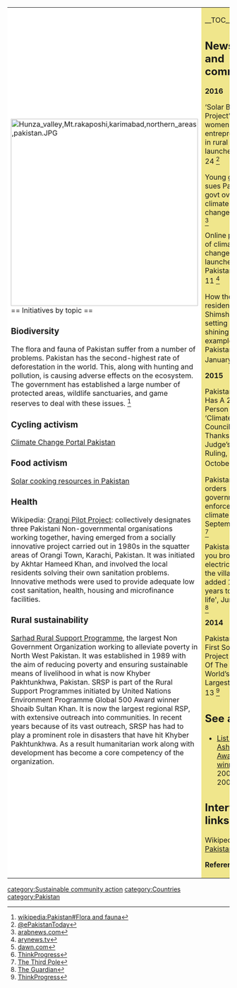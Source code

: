 {| cellpadding="8" cellspacing="0"
|- valign="top" 
| style="background:white" width="52%"|
[[File:Hunza valley,Mt.rakaposhi,karimabad,northern areas,pakistan.JPG|424px]]<br clear=left>
== Initiatives by topic ==

=== Biodiversity ===

The flora and fauna of Pakistan suffer from a number of problems. Pakistan has the second-highest rate of deforestation in the world. This, along with hunting and pollution, is causing adverse effects on the ecosystem. The government has established a large number of protected areas, wildlife sanctuaries, and game reserves to deal with these issues. <ref>[[wikipedia:Pakistan#Flora and fauna]]</ref>

=== Cycling activism ===

[http://ccportal.org.pk/index.php Climate Change Portal Pakistan]

=== Food activism ===

[[Wikia:solarcooking:Pakistan|Solar cooking resources in Pakistan]]

=== Health ===

Wikipedia: [[wikipedia:Orangi Pilot Project|Orangi Pilot Project]]: collectively designates three Pakistani Non-governmental organisations working together, having emerged from a socially innovative project carried out in 1980s in the squatter areas of Orangi Town, Karachi, Pakistan. It was initiated by Akhtar Hameed Khan, and involved the local residents solving their own sanitation problems. Innovative methods were used to provide adequate low cost sanitation, health, housing and microfinance facilities.

=== Rural sustainability ===

[http://www.srsp.org.pk/srsp-main/ Sarhad Rural Support Programme], the largest Non Government Organization working to alleviate poverty in North West Pakistan. It was established in 1989 with the aim of reducing poverty and ensuring sustainable means of livelihood in what is now Khyber Pakhtunkhwa, Pakistan. SRSP is part of the Rural Support Programmes initiated by United Nations Environment Programme Global 500 Award winner Shoaib Sultan Khan. It is now the largest regional RSP, with extensive outreach into communities. In recent years because of its vast outreach, SRSP has had to play a prominent role in disasters that have hit Khyber Pakhtunkhwa. As a result humanitarian work along with development has become a core competency of the organization. {{W|Sarhad Rural Support Programme}}

| style="background:khaki" |

__TOC__

== News and comment ==

'''2016'''

‘Solar Bibi Project’ for women entrepreneurs in rural areas launched, Jul 24 <ref>[http://www.pakistantoday.com.pk/?p=550137 @ePakistanToday]</ref>

Young girl sues Pakistani govt over climate change, Jul 6 <ref>[http://www.arabnews.com/node/949626/world arabnews.com]</ref>

Online portal of climate change launched in Pakistan, Mar 11 <ref>[http://arynews.tv/en/online-portal-climate-change-launched-pakistan/ arynews.tv]</ref>

How the residents of Shimshal are setting a shining example for Pakistan, January 28 <ref>[http://www.dawn.com/news/1232261 dawn.com]</ref>

'''2015'''

Pakistan Now Has A 21-Person ‘Climate Council,’ Thanks To A Judge’s Ruling, October 7 <ref>[http://thinkprogress.org/climate/2015/10/07/3710023/pakistan-court-climate-change/ ThinkProgress]</ref>

Pakistan court orders government to enforce climate law, September 24 <ref>[http://www.thethirdpole.net/pakistan-court-orders-government-to-enforce-climate-law/ The Third Pole]</ref>

Pakistan: 'son, you brought electricity to the village and added 15 years to my life', June 12 <ref>[http://www.theguardian.com/global-development/2015/jun/12/pakistan-electricity-village-micro-hydro-ashden-award The Guardian]</ref>

'''2014''' 

Pakistan’s First Solar Project Is One Of The World’s Largest, May 13 <ref>[http://thinkprogress.org/climate/2014/05/13/3437021/pakistan-inaugurates-first-solar-park/ ThinkProgress]</ref>

== See also ==
*[[List of Ashden Award winners]] 2003, 2004

== Interwiki links ==
Wikipedia: [[wikipedia:Pakistan|Pakistan]]


'''References'''
{{Attrib sca ref|Pakistan}}
<references/>
|}


{{scaendmenu}}
[[category:Sustainable community action]]
[[category:Countries]]
[[category:Pakistan]]